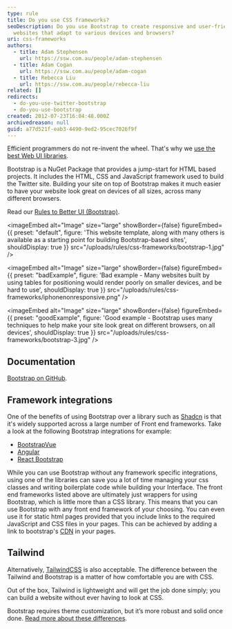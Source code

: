 ```yaml
---
type: rule
title: Do you use CSS frameworks?
seoDescription: Do you use Bootstrap to create responsive and user-friendly
  websites that adapt to various devices and browsers?
uri: css-frameworks
authors:
  - title: Adam Stephensen
    url: https://ssw.com.au/people/adam-stephensen
  - title: Adam Cogan
    url: https://ssw.com.au/people/adam-cogan
  - title: Rebecca Liu
    url: https://ssw.com.au/people/rebecca-liu
related: []
redirects:
  - do-you-use-twitter-bootstrap
  - do-you-use-bootstrap
created: 2012-07-23T16:04:48.000Z
archivedreason: null
guid: a77d521f-eab3-4490-9ed2-95cec7026f9f
---
```


Efficient programmers do not re-invent the wheel. That's why we [use the best Web UI libraries](/do-you-use-the-best-web-ui-libraries).

Bootstrap is a NuGet Package that provides a jump-start for HTML based projects. It includes the HTML, CSS and JavaScript framework used to build the Twitter site.
Building your site on top of Bootstrap makes it much easier to have your website look great on devices of all sizes, across many different browsers.

Read our [Rules to Better UI (Bootstrap)](/rules-to-better-ui-bootstrap).


<imageEmbed
  alt="Image"
  size="large"
  showBorder={false}
  figureEmbed={{
    preset: "default",
    figure: 'This website template, along with many others is available as a starting point for building Bootstrap-based sites',
    shouldDisplay: true
  }}
  src="/uploads/rules/css-frameworks/bootstrap-1.jpg"
/>

<imageEmbed
  alt="Image"
  size="large"
  showBorder={false}
  figureEmbed={{
    preset: "badExample",
    figure: 'Bad example - Many websites built by using tables for positioning would render poorly on smaller devices, and be hard to use',
    shouldDisplay: true
  }}
  src="/uploads/rules/css-frameworks/iphonenonresponsive.png"
/>

<imageEmbed
  alt="Image"
  size="large"
  showBorder={false}
  figureEmbed={{
    preset: "goodExample",
    figure: 'Good example - Bootstrap uses many techniques to help make your site look great on different browsers, on all devices',
    shouldDisplay: true
  }}
  src="/uploads/rules/css-frameworks/bootstrap-3.jpg"
/>

## Documentation

[Bootstrap on GitHub](https://github.com/twbs/bootstrap).

## Framework integrations

One of the benefits of using Bootstrap over a library such as [Shadcn](https://ui.shadcn.com) is that it's widely supported across a large number of Front end frameworks. Take a look at the following Bootstrap integrations for example:

* [BootstrapVue](https://bootstrap-vue.org)
* [Angular](https://ng-bootstrap.github.io/#/home)
* [React Bootstrap](https://react-bootstrap.netlify.app)

While you can use Bootstrap without any framework specific integrations, using one of the libraries can save you a lot of time managing your css classes and writing boilerplate code while building your Interface. The front end frameworks listed above are ultimately just wrappers for using Bootstrap, which is little more than a CSS library. This means that you can use Bootstrap with any front end framework of your choosing. You can even use it for static html pages provided that you include links to the required JavaScript and CSS files in your pages. This can be achieved by adding a link to bootstrap's [CDN](https://getbootstrap.com) in your pages.

## Tailwind

Alternatively, [TailwindCSS](https://tailwindcss.com) is also acceptable. The difference between the Tailwind and Bootstrap is a matter of how comfortable you are with CSS.

Out of the box, Tailwind is lightweight and will get the job done simply; you can build a website without ever having to look at CSS.

Bootstrap requires theme customization, but it’s more robust and solid once done. [Read more about these differences](https://themesberg.com/blog/design/tailwind-css-vs-bootstrap).